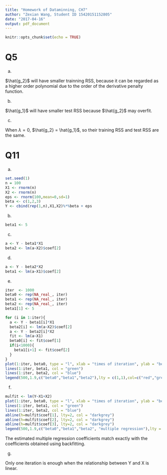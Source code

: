 ```yaml
---
title: "Homework of Dataminning, CH7"
author: "Zexian Wang, Student ID 15420151152805"
date: "2017-04-16"
output: pdf_document
---
```


```r
knitr::opts_chunk$set(echo = TRUE)
```

# Q5

(a)

$\hat{g_2}$ will have smaller trainning RSS, because it can be regarded as a higher order polynomial due to the order of the derivative penalty function.

(b)

$\hat{g_1}$ will have smaller test RSS because $\hat{g_2}$ may overfit.

(c)

When $\lambda = 0$, $\hat{g_2} = \hat{g_1}$, so their training RSS and test RSS are the same.

# Q11

(a)

```r
set.seed(1)
n = 100
X1 <- rnorm(n)
X2 <- rnorm(n)
eps <- rnorm(100,mean=0,sd=1)
beta <- c(1,2,3)
Y <- cbind(rep(1,n),X1,X2)%*%beta + eps
```

(b)

```r
beta1 <- 5
```

(c)

```r
a <- Y - beta1*X1
beta2 <- lm(a~X2)$coef[2]
```

(d)

```r
a <- Y - beta2*X2
beta1 <- lm(a~X1)$coef[2]
```

(e)
```r
iter  <- 1000
beta0 <- rep(NA_real_, iter)
beta1 <- rep(NA_real_, iter)
beta2 <- rep(NA_real_, iter)
beta1[1] <- 5

for (i in 1:iter){
  a <- Y - beta1[i]*X1
  beta2[i] <- lm(a~X2)$coef[2]
  a <- Y - beta2[i]*X2
  fit <- lm(a~X1)
  beta0[i] <- fit$coef[1]
  if(i<1000){
    beta1[i+1] <- fit$coef[2]
  }
}
plot(1:iter, beta0, type = "l", xlab = "times of iteration", ylab = "beta", col = 'red', ylim = c(1,3))
lines(1:iter, beta1, col = "green")
lines(1:iter, beta2, col = "blue")
legend(500,1.9,c("beta0","beta1","beta2"),lty = c(1,1),col=c("red","green","blue"))
```

(f)

```r
mulfit <- lm(Y~X1+X2)
plot(1:iter, beta0, type = "l", xlab = "times of iteration", ylab = "beta", col = 'red', ylim = c(1,3))
lines(1:iter, beta1, col = "green")
lines(1:iter, beta2, col = "blue")
abline(h=mulfit$coef[1], lty=2, col = "darkgrey")
abline(h=mulfit$coef[2], lty=2, col = "darkgrey")
abline(h=mulfit$coef[3], lty=2, col = "darkgrey")
legend(500,1.9,c("beta0","beta1","beta2", "multiple regression"),lty = c(1,1,1,2),col=c("red","green","blue","darkgrey"))

```

The estimated multiple regression coefficients match exactly with the coefficients obtained using backfitting.

(g)

Only one iteration is enough when the relationship between Y and X is linear. 
